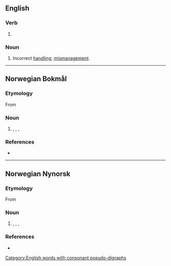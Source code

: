 ==English==

===Verb===
{{head|en|present participle}}

# {{present participle of|mishandle|lang=en|nocat=1}}

===Noun===
{{en-noun|~}}

# Incorrect [[handling]]; [[mismanagement]].

[[Category:English words with consonant pseudo-digraphs]]

----

==Norwegian Bokmål==

===Etymology===
From {{suffix|nb|mishandle|ing}}

===Noun===
{{nb-noun-c}}

# {{l|en|abuse}}, {{l|en|ill-treatment}}, {{l|en|maltreatment}}, {{l|en|mistreatment}}

===References===
* {{R:The Bokmål Dictionary}}

----

==Norwegian Nynorsk==

===Etymology===
From {{suffix|nn|mishandle|ing}}

===Noun===
{{nn-noun-f3}}

# {{l|en|abuse}}, {{l|en|ill-treatment}}, {{l|en|maltreatment}}, {{l|en|mistreatment}}

===References===
* {{R:The Nynorsk Dictionary}}